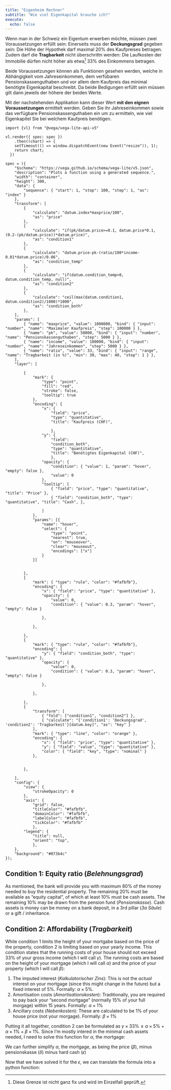 ```yaml
---
title: "Eigenheim Rechner"
subtitle: "Wie viel Eigenkapital brauche ich?"
execute: 
  echo: false
---
```


Wenn man in der Schweiz ein Eigentum erwerben möchte, müssen zwei Voraussetzungen erfüllt sein: Einerseits muss der **Deckungsgrad** gegeben sein: Die Höhe der Hypothek darf maximal 20% des Kaufpreises betragen. <!-- Die restlichen 20% müssen in Form von Eigenkapital verfügbar sein: Die hälfte davon, also 10%, müssen in Form von Barvermögen vorhanden sein, die fehldnen 10% können von der Peensionskasse hizugezogen werden. -->
Zudem darf die **Tragbarkeit** nicht überschrittn werden: Die Laufkosten der Immobilie dürfen nicht höher als etwa[^1] 33% des Einkommens betragen.

Beide Voraussetzungen können als Funktionen gesehen werden, welche in Abhängigkeit vom Jahreseinkommen, dem verfübaren Pensionskassenguthaben und vor allem dem Kaufpreis das minimal benötigte Eigenkapital beschreibt. Da beide Bedigungen erfüllt sein müssen gilt dann jeweils der höhere der beiden Werte. 

Mit der nachstehenden Applikation kann dieser Wert **mit den eignen Voraussetzungen** ermittelt werden. Geben Sie ihr Jahreseinkommen sowie das verfügbare Pensionskassenguthaben ein um zu ermitteln, wie viel Eigenkapitel Sie bei welchem Kaufpreis benötigen. 



[^1]: Diese Grenze ist nicht ganz fix und wird im Einzelfall geprüft.

```ojs
import {vl} from "@vega/vega-lite-api-v5"
```

<style>
 .vega-bind label{
            display: grid;
            grid-template-columns: repeat(2, 1fr);
        }

.vega-bind{
            background-color: #073b4c;
            padding-left: 10px;
            padding-right: 10px;

        }

input{
    background-color: grey;
}
</style>

```ojs

vl.render({ spec: spec })
    .then((chart) => {
    setTimeout(() => window.dispatchEvent(new Event("resize")), 1);
    return chart;
  })
```


```ojs


spec = ({
    "$schema": "https://vega.github.io/schema/vega-lite/v5.json",
    "description": "Plots a function using a generated sequence.",
    "width": "container",
    "height": 300,
    "data": {
        "sequence": { "start": 1, "stop": 100, "step": 1, "as": "index" }
    },
    "transform": [
        {
            "calculate": "datum.index*maxprice/100",
            "as": "price"
        },
        {
            "calculate": "if(pk/datum.price>=0.1, datum.price*0.1,(0.2-(pk/datum.price))*datum.price)",
            "as": "condition1"
        },
        {
            "calculate": "datum.price-pk-(ratio/100*income-0.01*datum.price)/0.06",
            "as": "condition_temp"
        },
        {
            "calculate": "if(datum.condition_temp>0, datum.condition_temp, null)",
            "as": "condition2"
        },
        {
            "calculate": "ceil(max(datum.condition1, datum.condition2)/1000)*1000",
            "as": "condition_both"
        },
    ],
    "params": [
        { "name": "maxprice", "value": 1000000, "bind": { "input": "number", "name": "Maximaler Kaufpreis", "step": 100000 } },
        { "name": "pk", "value": 50000, "bind": { "input": "number", "name": "Pensionskassenguthaben", "step": 5000 } },
        { "name": "income", "value": 100000, "bind": { "input": "number", "name": "Jahreseinkommen", "step": 5000 } },
        { "name": "ratio", "value": 33, "bind": { "input": "range", "name": "Tragbarkeit (in %)", "min": 30, "max": 40, "step": 1 } },
    ],
    "layer": [

        {
            "mark": {
                "type": "point",
                "fill": "red",
                "stroke": false,
                "tooltip": true
            },
            "encoding": {
                "x": {
                    "field": "price", 
                    "type": "quantitative",
                    "title": "Kaufpreis (CHF)",

                    },
                "y": {
                    "field": 
                    "condition_both", 
                    "type": "quantitative", 
                    "title": "Benötigtes Eigenkapital (CHF)",
                    },
                "opacity": {
                    "condition": { "value": 1, "param": "hover", "empty": false },
                    "value": 0
                },
                "tooltip": [
                    { "field": "price", "type": "quantitative", "title": "Price" },
                    { "field": "condition_both", "type": "quantitative", "title": "Cash", },

                ]
            },
            "params": [{
                "name": "hover",
                "select": {
                    "type": "point",
                    "nearest": true,
                    "on": "mouseover",
                    "clear": "mouseout",
                    "encodings": ["x"]
                }
            }]


        },
        {
            "mark": { "type": "rule", "color": "#fafbfb"},
            "encoding": {
                "x": { "field": "price", "type": "quantitative" },
                "opacity": {
                    "value": 0,
                    "condition": { "value": 0.3, "param": "hover", "empty": false }

                },

            },

        },
        {
            "mark": { "type": "rule", "color": "#fafbfb"},
            "encoding": {
                "y": { "field": "condition_both", "type": "quantitative" },
                "opacity": {
                    "value": 0,
                    "condition": { "value": 0.3, "param": "hover", "empty": false }

                },

            },

        },
        {
            "transform": [
                { "fold": ["condition1", "condition2"] },
                { "calculate": "{'condition1': 'Deckungsgrad', 'condition2': 'Tragbarkeit'}[datum.key]", "as": "key" }
            ],
            "mark": { "type": "line", "color": "orange" },
            "encoding": {
                "x": { "field": "price", "type": "quantitative" },
                "y": { "field": "value", "type": "quantitative" },
                "color": { "field": "key", "type": "nominal" }
            },


        },

    ],
    "config": {
        "view": {
            "strokeOpacity": 0
        },
        "axis": {
            "grid": false,
            "titleColor": "#fafbfb",
            "domainColor": "#fafbfb",
            "labelColor": "#fafbfb",
            "tickColor": "#fafbfb"
            },
        "legend": {
            "title": null,
            "orient": "top", 
            },
    },
    "background": "#073b4c"
});
```

## Condition 1: Equity ratio (*Belehnungsgrad*)

As mentioned, the bank will provide you with maximum 80% of the money needed to buy the residential property. The remaining 20% must be available as "equity capital", of which at least 10% must be cash assets. The remaining 10% may be drawn from the pension fund (*Pensionskasse*). Cash assets is money can be money on a bank deposit, in a 3rd pillar (*3a Säule*) or a gift / inheritance. 




## Condition 2: Affordability (*Tragbarkeit*)

While condition 1 limits the height of your mortgabe based on the price of the property, condition 2 is limiting based on your yearly income. This condition states that the running costs of your house should not exceed 33% of your gross income (which I will call $\gamma$). The running costs are based on the height of your mortgage (which I will call $\alpha$) and the price of your property (which I will call $\beta$):

1. The imputed interest (*Kalkulatorischer Zins*): This is not the *actual* interest on your mortgage (since this might change in the future) but a fixed interest of 5%. Formally:  $\alpha \times 5\%$.
2. Amortisation costs (*Amortisationskosten*): Traditionally, you are required to pay back your "second mortgage" (normally 15% of your full morgage) within 15 years. Formally: $\alpha \times 1\%$
3. Ancillary costs (*Nebenkosten*): These are calculated to be 1% of your house price (not your morgage). Formally: $\beta \times 1\%$

Putting it all together, condition 2 can be formulated as $\gamma \times 33\% \leq \alpha \times 5\% + \alpha \times 1\% + \beta \times 1\%$. Since I'm mostly intered in the minimal cash assets needed, I need to solve this function for $\alpha$, the mortgage:

\begin{align}
0.33\gamma &= 0.05\alpha + 0.01\alpha + 0.01\beta \\
0.33\gamma - 0.01\beta &= 0.06\alpha \\
\alpha &= \frac{0.33\gamma - 0.01\beta}{0.06} \\
\end{align}

We can further simplify $\alpha$, the mortgage, as being the price ($\beta$), minus pensionskasse ($\delta$) minus hard cash ($\epsilon$)

\begin{align}
\alpha &= \frac{0.33\gamma - 0.01\beta}{0.06} \\
\beta - \delta - \epsilon &= \frac{0.33\gamma - 0.01\beta}{0.06} \\
\epsilon &= \beta - \delta  - \frac{0.33\gamma - 0.01\beta}{0.06} \\

\end{align}


Now that we have solved it for the $\epsilon$, we can translate the formula into a python function:




<!--

I started implementint the above spec into the vega lite api. I'm keeping it here for future reference.


```ojs

viewof pk = Inputs.number([0, Infinity], {step: 5000, label: "Pension Fund", placeholder: "00000", value: 50000})
viewof lohn = Inputs.number([10000, Infinity], {step: 10000, label: "Lohn", placeholder: "000000", value: 100000})


// const myparams = vl.slider.input("range")
// const pk = 50000
// const income = 150000
// const ratio = 0.20

//viewof income = Range([20000, 200000], { step: 10000, value: 100000 })

vl.markLine().data(vl.sequence(100000, 1000000, 50000).as("price"))
    .width(700)
    . params(
        vl.param("ratio").value(0.33).bind(vl.slider(0.30, 0.40, 0.01)),
        vl.param("pk").bind(viewof pk),
        vl.param("lohn").bind(viewof lohn)
        )
    .transform(
        vl.calculate("if(pk/datum.price>=0.1, datum.price*0.1,(0.2-(pk/datum.price))*datum.price)").as("condition1"),
        vl.calculate("datum.price-pk-(ratio*lohn-0.01*datum.price)/0.06").as("condition_temp"),
        vl.calculate("if(datum.condition_temp>0, datum.condition_temp, 0)").as("condition2"),
        vl.calculate("max(datum.condition1, datum.condition2)").as("condition_both")
    )
    .encode(
        vl.x().fieldQ("price"),
        vl.y().fieldQ("condition1")
        )

    .render()


```

-->